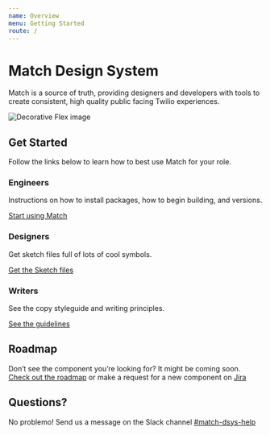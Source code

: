 ```yaml
---
name: Overview
menu: Getting Started
route: /
---
```


# Match Design System

Match is a source of truth, providing designers and developers with tools to create consistent, high quality public facing Twilio experiences.

![Decorative Flex image](blocks.png)

## Get Started

Follow the links below to learn how to best use Match for your role.

### Engineers

Instructions on how to install packages, how to begin building, and versions.

[Start using Match](./getting-started/develop)

### Designers

Get sketch files full of lots of cool symbols.

[Get the Sketch files](./getting-started/design)

### Writers

See the copy styleguide and writing principles.

[See the guidelines](https://www.twilio.com/brand/guidelines/writing-style)

## Roadmap

Don’t see the component you’re looking for? It might be coming soon. [Check out the roadmap](./roadmap) or make a request for a new component on [Jira](https://issues.corp.twilio.com/secure/CreateIssueDetails!init.jspa?pid=23424&issuetype=1&priority=3)

## Questions?

No problemo! Send us a message on the Slack channel [#match-dsys-help]()
